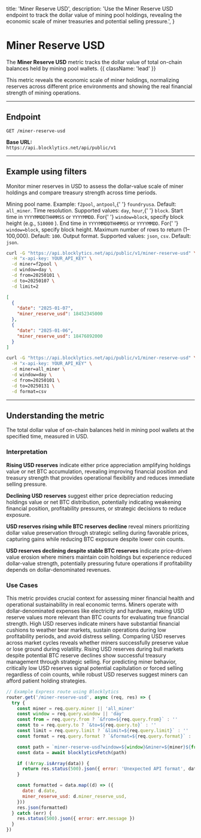   title: 'Miner Reserve USD',
  description:
    'Use the Miner Reserve USD endpoint to track the dollar value of mining pool holdings, revealing the economic scale of miner treasuries and potential selling pressure.',
}

# Miner Reserve USD

The **Miner Reserve USD** metric tracks the dollar value of total on-chain balances held by mining pool wallets. {{ className: 'lead' }}

This metric reveals the economic scale of miner holdings, normalizing reserves across different price environments and showing the real financial strength of mining operations.

---

## Endpoint

`GET /miner-reserve-usd`

**Base URL:**  
`https://api.blocklytics.net/api/public/v1`

---

## Example using filters

<Row>
  <Col>

Monitor miner reserves in USD to assess the dollar-value scale of miner holdings and compare treasury strength across time periods.

<Properties>
  <Property name="miner" type="string">
    Mining pool name. Example: <code>f2pool</code>, <code>antpool</code>,{' '}
    <code>foundryusa</code>. Default: <code>all_miner</code>.
  </Property>
  <Property name="window" type="string">
    Time resolution. Supported values: <code>day</code>, <code>hour</code>,{' '}
    <code>block</code>.
  </Property>
  <Property name="from" type="string">
    Start time in <code>YYYYMMDDTHHMMSS</code> or <code>YYYYMMDD</code>. For{' '}
    <code>window=block</code>, specify block height (e.g., <code>510000</code>
    ).
  </Property>
  <Property name="to" type="string">
    End time in <code>YYYYMMDDTHHMMSS</code> or <code>YYYYMMDD</code>. For{' '}
    <code>window=block</code>, specify block height.
  </Property>
  <Property name="limit" type="integer">
    Maximum number of rows to return (1–100,000). Default: <code>100</code>.
  </Property>
  <Property name="format" type="string">
    Output format. Supported values: <code>json</code>, <code>csv</code>.
    Default: <code>json</code>.
  </Property>
</Properties>

  </Col>
  <Col>

```bash {title="Requesting Miner Reserve USD data"}
curl -G "https://api.blocklytics.net/api/public/v1/miner-reserve-usd" \
  -H "x-api-key: YOUR_API_KEY" \
  -d miner=f2pool \
  -d window=day \
  -d from=20250101 \
  -d to=20250107 \
  -d limit=2
```

```json {title="Sample JSON response"}
[
  {
    "date": "2025-01-07",
    "miner_reserve_usd": 18452345000
  },
  {
    "date": "2025-01-06",
    "miner_reserve_usd": 18476892000
  }
]
```

```bash {title="Exporting as CSV"}
curl -G "https://api.blocklytics.net/api/public/v1/miner-reserve-usd" \
  -H "x-api-key: YOUR_API_KEY" \
  -d miner=all_miner \
  -d window=day \
  -d from=20250101 \
  -d to=20250131 \
  -d format=csv
```

  </Col>
</Row>

---

## Understanding the metric

<Row>
  <Col>

<Properties>
  <Property name="miner_reserve_usd" type="number">
    The total dollar value of on-chain balances held in mining pool wallets at
    the specified time, measured in USD.
  </Property>
</Properties>

### Interpretation

**Rising USD reserves** indicate either price appreciation amplifying holdings value or net BTC accumulation, revealing improving financial position and treasury strength that provides operational flexibility and reduces immediate selling pressure.

**Declining USD reserves** suggest either price depreciation reducing holdings value or net BTC distribution, potentially indicating weakening financial position, profitability pressures, or strategic decisions to reduce exposure.

**USD reserves rising while BTC reserves decline** reveal miners prioritizing dollar value preservation through strategic selling during favorable prices, capturing gains while reducing BTC exposure despite lower coin counts.

**USD reserves declining despite stable BTC reserves** indicate price-driven value erosion where miners maintain coin holdings but experience reduced dollar-value strength, potentially pressuring future operations if profitability depends on dollar-denominated revenues.

### Use Cases

This metric provides crucial context for assessing miner financial health and operational sustainability in real economic terms. Miners operate with dollar-denominated expenses like electricity and hardware, making USD reserve values more relevant than BTC counts for evaluating true financial strength. High USD reserves indicate miners have substantial financial cushions to weather bear markets, sustain operations during low profitability periods, and avoid distress selling. Comparing USD reserves across market cycles reveals whether miners successfully preserve value or lose ground during volatility. Rising USD reserves during bull markets despite potential BTC reserve declines show successful treasury management through strategic selling. For predicting miner behavior, critically low USD reserves signal potential capitulation or forced selling regardless of coin counts, while robust USD reserves suggest miners can afford patient holding strategies.

  </Col>
  <Col>

```js {title="Node.js (Express) example"}
// Example Express route using Blocklytics
router.get('/miner-reserve-usd', async (req, res) => {
  try {
    const miner = req.query.miner || 'all_miner'
    const window = req.query.window || 'day'
    const from = req.query.from ? `&from=${req.query.from}` : ''
    const to = req.query.to ? `&to=${req.query.to}` : ''
    const limit = req.query.limit ? `&limit=${req.query.limit}` : ''
    const format = req.query.format ? `&format=${req.query.format}` : ''

    const path = `miner-reserve-usd?window=${window}&miner=${miner}${from}${to}${limit}${format}`
    const data = await blocklyticsFetch(path)

    if (!Array.isArray(data)) {
      return res.status(500).json({ error: 'Unexpected API format', data })
    }

    const formatted = data.map((d) => ({
      date: d.date,
      miner_reserve_usd: d.miner_reserve_usd,
    }))
    res.json(formatted)
  } catch (err) {
    res.status(500).json({ error: err.message })
  }
})
```

  </Col>
</Row>
